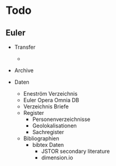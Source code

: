 # Todo

## Euler

- Transfer
    - 

- Archive

- Daten
    - Eneström Verzeichnis
    - Euler Opera Omnia DB
    - Verzeichnis Briefe
    - Register
        - Personenverzeichnisse
        - Geolokalisationen
        - Sachregister 
    - Bibliographien
        - bibtex Daten
          - JSTOR secondary literature
          - dimension.io
